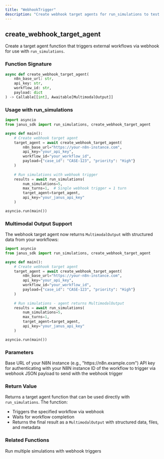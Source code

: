 ```yaml
---
title: "WebhookTrigger"
description: "Create webhook target agents for run_simulations to test external workflows"
---
```


## create_webhook_target_agent

Create a target agent function that triggers external workflows via webhook for use with `run_simulations`.

### Function Signature

```python
async def create_webhook_target_agent(
    n8n_base_url: str, 
    api_key: str, 
    workflow_id: str, 
    payload: dict
) -> Callable[[int], Awaitable[MultimodalOutput]]
```

### Usage with run_simulations

```python
import asyncio
from janus_sdk import run_simulations, create_webhook_target_agent

async def main():
    # Create webhook target agent
    target_agent = await create_webhook_target_agent(
        n8n_base_url="https://your-n8n-instance.com",
        api_key="your_api_key",
        workflow_id="your_workflow_id",
        payload={"case_id": "CASE-123", "priority": "High"}
    )
    
    # Run simulations with webhook trigger
    results = await run_simulations(
        num_simulations=5,
        max_turns=1,  # Single webhook trigger = 1 turn
        target_agent=target_agent,
        api_key="your_janus_api_key"
    )

asyncio.run(main())
```

### Multimodal Output Support

The webhook target agent now returns `MultimodalOutput` with structured data from your workflows:

```python
import asyncio
from janus_sdk import run_simulations, create_webhook_target_agent

async def main():
    # Create webhook target agent
    target_agent = await create_webhook_target_agent(
        n8n_base_url="https://your-n8n-instance.com",
        api_key="your_api_key",
        workflow_id="your_workflow_id",
        payload={"case_id": "CASE-123", "priority": "High"}
    )
    
    # Run simulations - agent returns MultimodalOutput
    results = await run_simulations(
        num_simulations=5,
        max_turns=1,
        target_agent=target_agent,
        api_key="your_janus_api_key"
    )

asyncio.run(main())
```

### Parameters

<ParamField path="n8n_base_url" type="string" required>
  Base URL of your N8N instance (e.g., "https://n8n.example.com")
</ParamField>

<ParamField path="api_key" type="string" required>
  API key for authenticating with your N8N instance
</ParamField>

<ParamField path="workflow_id" type="string" required>
  ID of the workflow to trigger via webhook
</ParamField>

<ParamField path="payload" type="dict" required>
  JSON payload to send with the webhook trigger
</ParamField>

### Return Value

Returns a target agent function that can be used directly with `run_simulations`. The function:
- Triggers the specified workflow via webhook
- Waits for workflow completion
- Returns the final result as a `MultimodalOutput` with structured data, files, and metadata

### Related Functions

<Card title="run_simulations" icon="play" href="/api-reference/run-simulations">
  Run multiple simulations with webhook triggers
</Card>
